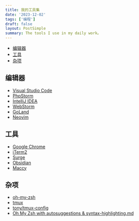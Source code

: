 ```yaml
---
title: 我的工具集
date: '2023-12-02'
tags: ['编程']
draft: false
layout: PostSimple
summary: The tools I use in my daily work。
---
```


- [编辑器](#编辑器)
- [工具](#工具)
- [杂项](#杂项)

## 编辑器

- [Visual Studio Code](https://code.visualstudio.com/)
- [PhpStorm](https://www.jetbrains.com/phpstorm/)
- [IntelliJ IDEA](https://www.jetbrains.com/idea/)
- [WebStorm](https://www.jetbrains.com/webstorm/)
- [GoLand](https://www.jetbrains.com/go/)
- [Neovim](https://neovim.io/)

## 工具

- [Google Chrome](https://www.google.com/chrome/)
- [iTerm2](https://iterm2.com/)
- [Surge](https://nssurge.com/)
- [Obsidian](https://obsidian.md/)
- [Maccy](https://github.com/p0deje/Maccy)

## 杂项

- [oh-my-zsh](https://ohmyz.sh/)
- [tmux](https://github.com/tmux/tmux/wiki/Getting-Started)
- [tony/tmux-config](https://github.com/tony/tmux-config.git)
- [Oh My Zsh with autosuggestions & syntax-highlighting.md](https://gist.github.com/dogrocker/1efb8fd9427779c827058f873b94df95)
